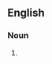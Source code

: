==English==

===Noun===
{{wikipedia}}
{{en-noun|-}}

# {{def|An [[antipsychotic]] [[drug]] used in the treatment of [[schizophrenia]] etc.}}
